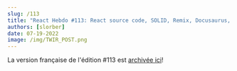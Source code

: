 ```yaml
---
slug: /113
title: "React Hebdo #113: React source code, SOLID, Remix, Docusaurus, FP, Remotion, Rapier, Hermes, RN at Airbnb..."
authors: [slorber]
date: 07-19-2022
image: /img/TWIR_POST.png
---
```


La version française de l'édition #113 est [archivée ici](https://www.getrevue.co/profile/sebastien-lorber/issues/react-hebdo-113-react-source-code-solid-remix-docusaurus-fp-remotion-rapier-hermes-rn-at-airbnb-1264859)!
